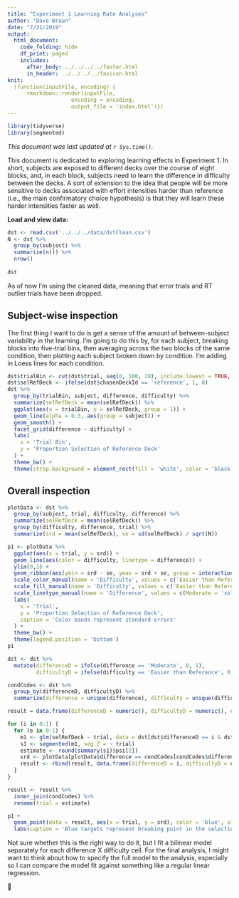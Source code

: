 ```yaml
---
title: "Experiment 1 Learning Rate Analyses"
author: "Dave Braun"
date: "7/21/2019"
output: 
  html_document:
    code_folding: hide
    df_print: paged
    includes:
      after_body: ../../../../footer.html
      in_header: ../../../../favicon.html
knit:
  (function(inputFile, encoding) {
      rmarkdown::render(inputFile,
                    encoding = encoding,
                    output_file = 'index.html')})
---
```


```r
library(tidyverse)
library(segmented)
```


*This document was last updated at `r Sys.time()`.*

This document is dedicated to exploring learning effects in Experiment 1. In short, subjects are exposed to different decks over the course of eight blocks, and, in each block, subjects need to learn the difference in difficulty between the decks. A sort of extension to the idea that people will be more sensitive to decks associated with effort intensities harder than reference (i.e., the main confirmatory choice hypothesis) is that they will learn these harder intensities faster as well. 

**Load and view data:**

```r
dst <- read.csv('../../../data/dstClean.csv')
N <- dst %>% 
  group_by(subject) %>% 
  summarize(n()) %>% 
  nrow()
  
dst
```

As of now I'm using the cleaned data, meaning that error trials and RT outlier trials have been dropped.

## Subject-wise inspection

The first thing I want to do is get a sense of the amount of between-subject variability in the learning. I'm going to do this by, for each subject, breaking blocks into five-trial bins, then averaging across the two blocks of the same condition, then plotting each subject broken down by condition. I'm adding in Loess lines for each condition.

```r
dst$trialBin <- cut(dst$trial, seq(0, 100, 10), include.lowest = TRUE, right = FALSE, labels = seq(1, 100, 10))
dst$selRefDeck <- ifelse(dst$chosenDeckId == 'reference', 1, 0)
dst %>% 
  group_by(trialBin, subject, difference, difficulty) %>% 
  summarize(selRefDeck = mean(selRefDeck)) %>% 
  ggplot(aes(x = trialBin, y = selRefDeck, group = 1)) +
  geom_line(alpha = 0.3, aes(group = subject)) +
  geom_smooth() +
  facet_grid(difference ~ difficulty) + 
  labs(
    x = 'Trial Bin',
    y = 'Proportion Selection of Reference Deck'
  ) +
  theme_bw() +
  theme(strip.background = element_rect(fill = 'white', color = 'black'))
```



## Overall inspection

```r
plotData <- dst %>% 
  group_by(subject, trial, difficulty, difference) %>% 
  summarize(selRefDeck = mean(selRefDeck)) %>% 
  group_by(difficulty, difference, trial) %>% 
  summarize(srd = mean(selRefDeck), se = sd(selRefDeck) / sqrt(N)) 

p1 <- plotData %>% 
  ggplot(aes(x = trial, y = srd)) + 
  geom_line(aes(color = difficulty, linetype = difference)) +
  ylim(0,1) +
  geom_ribbon(aes(ymin = srd - se, ymax = srd + se, group = interaction(difference, difficulty), fill = difficulty), alpha = .2) + 
  scale_color_manual(name = 'Difficulty', values = c(`Easier than Reference` = 'Dark green', `Harder than reference` = 'Red')) +
  scale_fill_manual(name = 'Difficulty', values = c(`Easier than Reference` = 'Dark green', `Harder than reference` = 'Red')) + 
  scale_linetype_manual(name = 'Difference', values = c(Moderate = 'solid', Extreme = 'dashed')) + 
  labs(
    x = 'Trial',
    y = 'Proportion Selection of Reference Deck',
    caption = 'Color bands represent standard errors'
  ) + 
  theme_bw() + 
  theme(legend.position = 'bottom')
p1
```


```r
dst <- dst %>% 
  mutate(differenceD = ifelse(difference == 'Moderate', 0, 1),
         difficultyD = ifelse(difficulty == 'Easier than Reference', 0, 1))

condCodes <- dst %>% 
  group_by(differenceD, difficultyD) %>% 
  summarize(difference = unique(difference), difficulty = unique(difficulty))

result = data.frame(differenceD = numeric(), difficultyD = numeric(), estimate = numeric(), srd = numeric())

for (i in 0:1) {
  for (e in 0:1) {
    m1 <- glm(selRefDeck ~ trial, data = dst[dst$differenceD == i & dst$difficultyD == e,], family = binomial)
    s1 <- segmented(m1, seg.Z = ~ trial)
    estimate <- round(summary(s1)$psi[2])
    srd <- plotData[plotData$difference == condCodes[condCodes$differenceD == i,]$difference[1] & plotData$difficulty == condCodes[condCodes$difficultyD == e,]$difficulty[1] & plotData$trial == estimate,]$srd
    result <- rbind(result, data.frame(differenceD = i, difficultyD = e, estimate = estimate, srd = srd))
  }
}

result <- result %>% 
  inner_join(condCodes) %>% 
  rename(trial = estimate)
```
```r
p1 + 
  geom_point(data = result, aes(x = trial, y = srd), color = 'blue', size = 4, shape = 13) + 
  labs(caption = 'Blue targets represent breaking point in the selection ~ trial relationship.')
```

Not sure whether this is the right way to do it, but I fit a bilinear model separately for each difference X difficulty cell. For the final analysis, I might want to think about how to specify the full model to the analysis, especially so I can compare the model fit against something like a regular linear regression. 

















